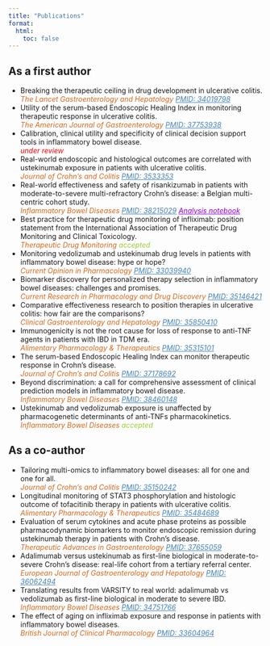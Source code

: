 ```yaml
---
title: "Publications"
format:
  html:
    toc: false
---
```


## As a first author

-   Breaking the therapeutic ceiling in drug development in ulcerative colitis.\
    [*The Lancet Gastroenterology and Hepatology*]{style="color:Chocolate"} [*PMID: 34019798*](https://pubmed.ncbi.nlm.nih.gov/34019798/){style="color:SteelBlue"}
-   Utility of the serum-based Endoscopic Healing Index in monitoring therapeutic response in ulcerative colitis.\
    [*The American Journal of Gastroenterology*]{style="color:Chocolate"} [*PMID: 37753938*](https://pubmed.ncbi.nlm.nih.gov/37753938/){style="color:SteelBlue"}
-   Calibration, clinical utility and specificity of clinical decision support tools in inflammatory bowel disease.\
    [*under review*]{style="color:red"}
-   Real-world endoscopic and histological outcomes are correlated with ustekinumab exposure in patients with ulcerative colitis.\
    [*Journal of Crohn's and Colitis*]{style="color:Chocolate"} [*PMID: 3533353*](https://pubmed.ncbi.nlm.nih.gov/35533353/){style="color:SteelBlue"}
-   Real-world effectiveness and safety of risankizumab in patients with moderate-to-severe multi-refractory Crohn's disease: a Belgian multi-centric cohort study.\
    [*Inflammatory Bowel Diseases*]{style="color:Chocolate"} [*PMID: 38215029*](https://pubmed.ncbi.nlm.nih.gov/38215029/){style="color:SteelBlue"} [*Analysis notebook*](./analysis-notebooks/report-realworld-risankizumab-belgium.html){style="color:DarkViolet"}
-   Best practice for therapeutic drug monitoring of infliximab: position statement from the International Association of Therapeutic Drug Monitoring and Clinical Toxicology.\
    [*Therapeutic Drug Monitoring*]{style="color:Chocolate"} [*accepted*]{style="color:yellowgreen"}
-   Monitoring vedolizumab and ustekinumab drug levels in patients with inflammatory bowel disease: hype or hope?\
    [*Current Opinion in Pharmacology*]{style="color:Chocolate"} [*PMID: 33039940*](https://pubmed.ncbi.nlm.nih.gov/33039940/){style="color:SteelBlue"}
-   Biomarker discovery for personalized therapy selection in inflammatory bowel diseases: challenges and promises.\
    [*Current Research in Pharmacology and Drug Discovery*]{style="color:Chocolate"} [*PMID: 35146421*](https://pubmed.ncbi.nlm.nih.gov/35146421/){style="color:SteelBlue"}
-   Comparative effectiveness research to position therapies in ulcerative colitis: how fair are the comparisons?\
    [*Clinical Gastroenterology and Hepatology*]{style="color:Chocolate"} [*PMID: 35850410*](https://pubmed.ncbi.nlm.nih.gov/35850410/){style="color:SteelBlue"}
-   Immunogenicity is not the root cause for loss of response to anti-TNF agents in patients with IBD in TDM era.\
    [*Alimentary Pharmacology & Therapeutics*]{style="color:Chocolate"} [*PMID: 35315101*](https://pubmed.ncbi.nlm.nih.gov/35315101/){style="color:SteelBlue"}
-   The serum-based Endoscopic Healing Index can monitor therapeutic response in Crohn's disease.\
    [*Journal of Crohn's and Colitis*]{style="color:Chocolate"} [*PMID: 37178692*](https://pubmed.ncbi.nlm.nih.gov/37178692/){style="color:SteelBlue"}
-   Beyond discrimination: a call for comprehensive assessment of clinical prediction models in inflammatory bowel disease.\
    [*Inflammatory Bowel Diseases*]{style="color:Chocolate"} [*PMID: 38460148*](https://pubmed.ncbi.nlm.nih.gov/38460148/){style="color:SteelBlue"}
-   Ustekinumab and vedolizumab exposure is unaffected by pharmacogenetic determinants of anti-TNFs pharmacokinetics.\
    [*Inflammatory Bowel Diseases*]{style="color:Chocolate"} [*accepted*]{style="color:yellowgreen"}

## As a co-author

-   Tailoring multi-omics to inflammatory bowel diseases: all for one and one for all.\
    [*Journal of Crohn's and Colitis*]{style="color:Chocolate"} [*PMID: 35150242*](https://pubmed.ncbi.nlm.nih.gov/35150242/){style="color:SteelBlue"}
-   Longitudinal monitoring of STAT3 phosphorylation and histologic outcome of tofacitinib therapy in patients with ulcerative colitis.\
    [*Alimentary Pharmacology & Therapeutics*]{style="color:Chocolate"} [*PMID: 35484689*](https://pubmed.ncbi.nlm.nih.gov/35484689/){style="color:SteelBlue"}
-   Evaluation of serum cytokines and acute phase proteins as possible pharmacodynamic biomarkers to monitor endoscopic remission during ustekinumab therapy in patients with Crohn's disease.\
    [*Therapeutic Advances in Gastroenterology*]{style="color:Chocolate"} [*PMID: 37655059*](https://pubmed.ncbi.nlm.nih.gov/37655059/){style="color:SteelBlue"}
-   Adalimumab versus ustekinumab as first-line biological in moderate-to-severe Crohn's disease: real-life cohort from a tertiary referral center.\
    [*European Journal of Gastroenterology and Hepatology*]{style="color:Chocolate"} [*PMID: 36062494*](https://pubmed.ncbi.nlm.nih.gov/36062494/){style="color:SteelBlue"}
-   Translating results from VARSITY to real world: adalimumab vs vedolizumab as first-line biological in moderate to severe IBD.\
    [*Inflammatory Bowel Diseases*]{style="color:Chocolate"} [*PMID: 34751766*](https://pubmed.ncbi.nlm.nih.gov/34751766/){style="color:SteelBlue"}
-   The effect of aging on infliximab exposure and response in patients with inflammatory bowel diseases.\
    [*British Journal of Clinical Pharmacology*]{style="color:Chocolate"} [*PMID: 33604964*](https://pubmed.ncbi.nlm.nih.gov/33604964/){style="color:SteelBlue"}
